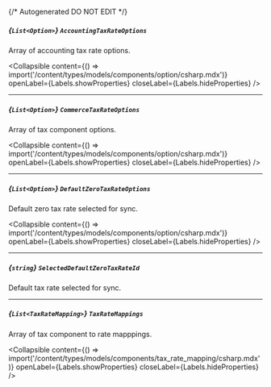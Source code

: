 {/* Autogenerated DO NOT EDIT  */}

##### *{`List<Option>`}* `AccountingTaxRateOptions`
Array of accounting tax rate options.

<Collapsible content={() => import('/content/types/models/components/option/csharp.mdx')} openLabel={Labels.showProperties} closeLabel={Labels.hideProperties} />


---
##### *{`List<Option>`}* `CommerceTaxRateOptions`
Array of tax component options.

<Collapsible content={() => import('/content/types/models/components/option/csharp.mdx')} openLabel={Labels.showProperties} closeLabel={Labels.hideProperties} />


---
##### *{`List<Option>`}* `DefaultZeroTaxRateOptions`
Default zero tax rate selected for sync.

<Collapsible content={() => import('/content/types/models/components/option/csharp.mdx')} openLabel={Labels.showProperties} closeLabel={Labels.hideProperties} />


---
##### *{`string`}* `SelectedDefaultZeroTaxRateId`
Default tax rate selected for sync.

---
##### *{`List<TaxRateMapping>`}* `TaxRateMappings`
Array of tax component to rate mapppings.

<Collapsible content={() => import('/content/types/models/components/tax_rate_mapping/csharp.mdx')} openLabel={Labels.showProperties} closeLabel={Labels.hideProperties} />




